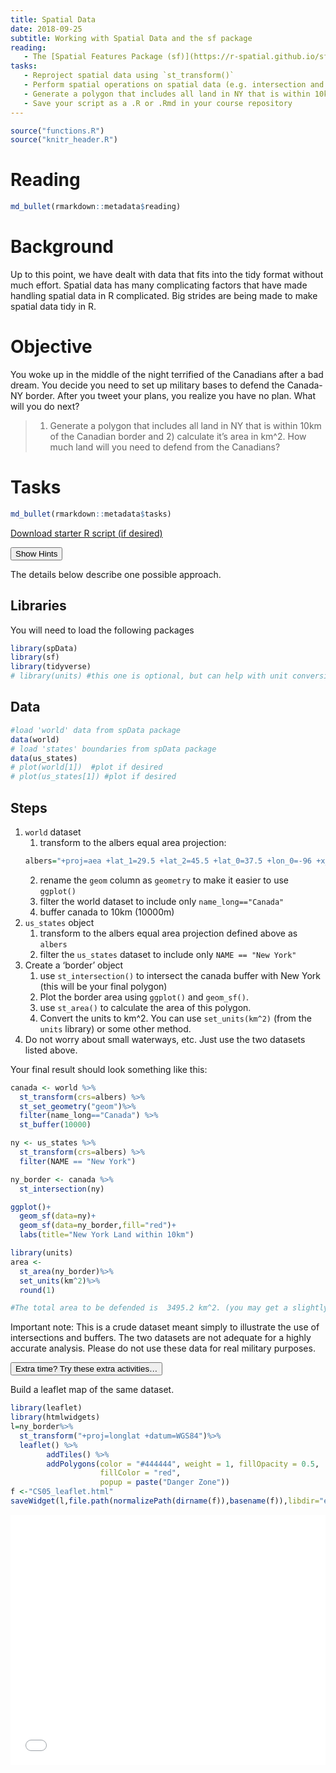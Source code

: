 ```yaml
---
title: Spatial Data
date: 2018-09-25 
subtitle: Working with Spatial Data and the sf package
reading:
   - The [Spatial Features Package (sf)](https://r-spatial.github.io/sf/){target='blank'}
tasks:
   - Reproject spatial data using `st_transform()`
   - Perform spatial operations on spatial data (e.g. intersection and buffering)
   - Generate a polygon that includes all land in NY that is within 10km of the Canadian border and calculate the area
   - Save your script as a .R or .Rmd in your course repository
---
```



```r
source("functions.R")
source("knitr_header.R")
```

# Reading

```r
md_bullet(rmarkdown::metadata$reading)
```

# Background
Up to this point, we have dealt with data that fits into the tidy format without much effort. Spatial data has many complicating factors that have made handling spatial data in R complicated. Big strides are being made to make spatial data tidy in R. 


# Objective

You woke up in the middle of the night terrified of the Canadians after a bad dream.  You decide you need to set up military bases to defend the Canada-NY border. After you tweet your plans, you realize you have no plan.  What will you do next?

> 1) Generate a polygon that includes all land in NY that is within 10km of the Canadian border and 2) calculate it's area in km^2.  How much land will you need to defend from the Canadians?


# Tasks

```r
md_bullet(rmarkdown::metadata$tasks)
```

[<i class="fa fa-file-code-o fa-1x" aria-hidden="true"></i> Download starter R script (if desired)](`r output_nocomment`){target="_blank"}


<div class="well">
<button data-toggle="collapse" class="btn btn-primary btn-sm round" data-target="#demo1">Show Hints</button>
<div id="demo1" class="collapse">
The details below describe one possible approach.

## Libraries
You will need to load the following packages
```r
library(spData)
library(sf)
library(tidyverse)
# library(units) #this one is optional, but can help with unit conversions.
```

## Data
```r
#load 'world' data from spData package
data(world)  
# load 'states' boundaries from spData package
data(us_states)
# plot(world[1])  #plot if desired
# plot(us_states[1]) #plot if desired
```

## Steps
1. `world` dataset
    1. transform to the albers equal area projection:
    ```r
    albers="+proj=aea +lat_1=29.5 +lat_2=45.5 +lat_0=37.5 +lon_0=-96 +x_0=0 +y_0=0 +ellps=GRS80 +datum=NAD83 +units=m +no_defs"
    ```
    2. rename the `geom` column as `geometry` to make it easier to use `ggplot()`
    3. filter the world dataset to include only `name_long=="Canada"` 
    4. buffer canada to 10km (10000m)
2. `us_states` object    
    1. transform to the albers equal area projection defined above as `albers`
    2. filter the `us_states` dataset to include only `NAME == "New York"`
3. Create a 'border' object
    1. use `st_intersection()` to intersect the canada buffer with New York (this will be your final polygon)
    2. Plot the border area using `ggplot()` and `geom_sf()`.
    3. use `st_area()` to calculate the area of this polygon.
    4. Convert the units to km^2.  You can use `set_units(km^2)` (from the `units` library) or some other method.
4. Do not worry about small waterways, etc.  Just use the two datasets listed above.

</div>
</div>

Your final result should look something like this:

```r
canada <- world %>%
  st_transform(crs=albers) %>%
  st_set_geometry("geom")%>%
  filter(name_long=="Canada") %>%
  st_buffer(10000)

ny <- us_states %>%
  st_transform(crs=albers) %>%
  filter(NAME == "New York")

ny_border <- canada %>%
  st_intersection(ny)

ggplot()+
  geom_sf(data=ny)+
  geom_sf(data=ny_border,fill="red")+
  labs(title="New York Land within 10km")

library(units)
area <- 
  st_area(ny_border)%>%
  set_units(km^2)%>%
  round(1)

#The total area to be defended is  3495.2 km^2. (you may get a slightly different answer depending on how you approach the problem). 
```

Important note:  This is a crude dataset meant simply to illustrate the use of intersections and buffers.  The two datasets are not adequate for a highly accurate analysis.  Please do not use these data for real military purposes.

<div class="extraswell">
<button data-toggle="collapse" class="btn btn-link" data-target="#extras">
Extra time? Try these extra activities...
</button>
<div id="extras" class="collapse">

Build a leaflet map of the same dataset.

```r
library(leaflet)
library(htmlwidgets)
l=ny_border%>%
  st_transform("+proj=longlat +datum=WGS84")%>%
  leaflet() %>%
        addTiles() %>%
        addPolygons(color = "#444444", weight = 1, fillOpacity = 0.5,
                    fillColor = "red",
                    popup = paste("Danger Zone"))
f <-"CS05_leaflet.html"
saveWidget(l,file.path(normalizePath(dirname(f)),basename(f)),libdir="externals",selfcontained = T)
```

<iframe id="test"  style=" height:400px; width:100%;" scrolling="no"  frameborder="0" src="CS05_leaflet.html"></iframe>


</div>
</div>
